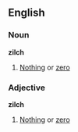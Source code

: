 ==English==
===Noun===
'''zilch'''

# [[Nothing]] or [[zero]]

===Adjective===
'''zilch'''

# [[Nothing]] or [[zero]]